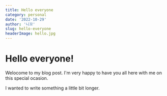 ```yaml
---
title: Hello everyone
category: personal
date: '2022-10-29'
author: '니꼬'
slug: hello-everyone
headerImage: hello.jpg
---
```


# Hello everyone!

Welocome to my blog post. I'm very happy to have you all here with me on this special ocasion.

I wanted to write something a little bit longer.
